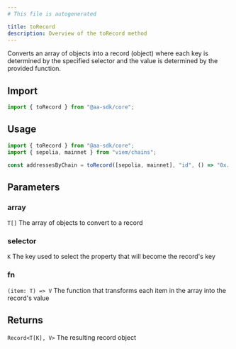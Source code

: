 ```yaml
---
# This file is autogenerated

title: toRecord
description: Overview of the toRecord method
---
```



Converts an array of objects into a record (object) where each key is determined by the specified selector and the value is determined by the provided function.

## Import

```ts
import { toRecord } from "@aa-sdk/core";
```

## Usage

```ts
import { toRecord } from "@aa-sdk/core";
import { sepolia, mainnet } from "viem/chains";

const addressesByChain = toRecord([sepolia, mainnet], "id", () => "0x..."); // { [sepolia.id]: "0x...", [mainnet.id]: "0x..." }
```

## Parameters

### array

`T[]`
The array of objects to convert to a record

### selector

`K`
The key used to select the property that will become the record's key

### fn

`(item: T) => V`
The function that transforms each item in the array into the record's value

## Returns

`Record<T[K], V>`
The resulting record object
